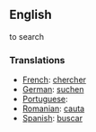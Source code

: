 ==English==
to search

===Translations===
*[[French]]: [[chercher]]
*[[German]]: [[suchen]]
*[[Portuguese]]: [[]]
*[[Romanian]]: [[cauta]]
*[[Spanish]]: [[buscar]]